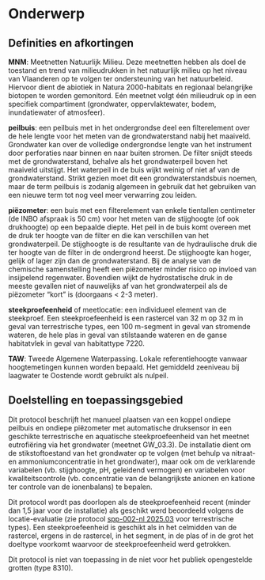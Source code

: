 # Onderwerp

## Definities en afkortingen

```{=html}
<!--
Definities van begrippen en afkortingen die noodzakelijk zijn om dit document te begrijpen en het protocol op een gepaste manier te kunnen uitvoeren.
-->
```

**MNM**: Meetnetten Natuurlijk Milieu.
Deze meetnetten hebben als doel de toestand en trend van milieudrukken in het natuurlijk milieu op het niveau van Vlaanderen op te volgen ter ondersteuning van het natuurbeleid.
Hiervoor dient de abiotiek in Natura 2000-habitats en regionaal belangrijke biotopen te worden gemonitord.
Eén meetnet volgt één milieudruk op in een specifiek compartiment (grondwater, oppervlaktewater, bodem, inundatiewater of atmosfeer).

**peilbuis**: een peilbuis met in het ondergrondse deel een filterelement over de hele lengte voor het meten van de grondwaterstand nabij het maaiveld.
Grondwater kan over de volledige ondergrondse lengte van het instrument door perforaties naar binnen en naar buiten stromen.
De filter snijdt steeds met de grondwaterstand, behalve als het grondwaterpeil boven het maaiveld uitstijgt.
Het waterpeil in de buis wijkt weinig of niet af van de grondwaterstand.
Strikt gezien moet dit een grondwaterstandsbuis noemen, maar de term peilbuis is zodanig algemeen in gebruik dat het gebruiken van een nieuwe term tot nog veel meer verwarring zou leiden.

**piëzometer**: een buis met een filterelement van enkele tientallen centimeter (de INBO afspraak is 50 cm) voor het meten van de stijghoogte (of ook drukhoogte) op een bepaalde diepte.
Het peil in de buis komt overeen met de druk ter hoogte van de filter en die kan verschillen van het grondwaterpeil.
De stijghoogte is de resultante van de hydraulische druk die ter hoogte van de filter in de ondergrond heerst.
De stijghoogte kan hoger, gelijk of lager zijn dan de grondwaterstand.
Bij de analyse van de chemische samenstelling heeft een piëzometer minder risico op invloed van insijpelend regenwater.
Bovendien wijkt de hydrostatische druk in de meeste gevallen niet of nauwelijks af van het grondwaterpeil als de piëzometer “kort” is (doorgaans \< 2-3 meter).

**steekproefeenheid** of meetlocatie: een individueel element van de steekproef.
Een steekproefeenheid is een rastercel van 32 m op 32 m in geval van terrestrische types, een 100 m-segment in geval van stromende wateren, de hele plas in geval van stilstaande wateren en de ganse habitatvlek in geval van habitattype 7220.

**TAW**: Tweede Algemene Waterpassing.
Lokale referentiehoogte vanwaar hoogtemetingen kunnen worden bepaald.
Het gemiddeld zeeniveau bij laagwater te Oostende wordt gebruikt als nulpeil.

## Doelstelling en toepassingsgebied

Dit protocol beschrijft het manueel plaatsen van een koppel ondiepe peilbuis en ondiepe piëzometer met automatische druksensor in een geschikte terrestrische en aquatische steekproefeenheid van het meetnet eutrofiëring via het grondwater (meetnet GW_03.3).
De installatie dient om de stikstoftoestand van het grondwater op te volgen (met behulp va nitraat- en ammoniumconcentratie in het grondwater), maar ook om de verklarende variabelen (vb. stijghoogte, pH, geleidend vermogen) en variabelen voor kwaliteitscontrole (vb. concentratie van de belangrijkste anionen en katione ter controle van de ionenbalans) te bepalen.

Dit protocol wordt pas doorlopen als de steekproefeenheid recent (minder dan 1,5 jaar voor de installatie) als geschikt werd beoordeeld volgens de locatie-evaluatie (zie protocol [spp-002-nl 2025.03](https://inbo.github.io/protocols/2025.03/index.html) voor terrestrische types).
Een steekproefeenheid is geschikt als in het celmidden van de rastercel, ergens in de rastercel, in het segment, in de plas of in de grot het doeltype voorkomt waarvoor de steekproefeenheid werd getrokken.

Dit protocol is niet van toepassing in de niet voor het publiek opengestelde grotten (type 8310).

```{=html}
<!--
Doelstelling: omschrijving in woorden waarvoor het protocol dient.
Voorbeelden wat er met de gegevens kan gedaan worden.
Probeer de doelstelling zo veel mogelijk generiek te beschrijven en vermijd projectspecifieke doelstellingen.
Toepassingsgebied: bespreek hier onder welke condities het protocol kan gebruikt worden.
-->
```

<!-- description: start -->

<!-- description: end -->
